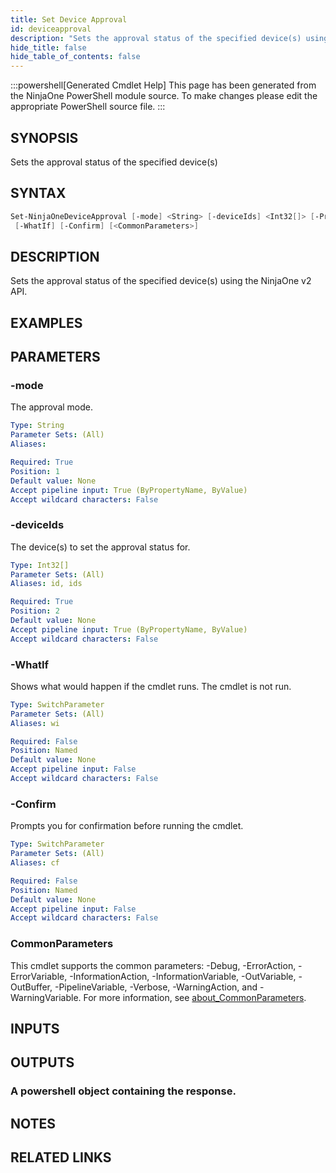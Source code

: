```yaml
---
title: Set Device Approval
id: deviceapproval
description: "Sets the approval status of the specified device(s) using the NinjaOne v2 API."
hide_title: false
hide_table_of_contents: false
---
```


:::powershell[Generated Cmdlet Help]
This page has been generated from the NinjaOne PowerShell module source. To make changes please edit the appropriate PowerShell source file.
:::

## SYNOPSIS

Sets the approval status of the specified device(s)

## SYNTAX

```powershell
Set-NinjaOneDeviceApproval [-mode] <String> [-deviceIds] <Int32[]> [-ProgressAction <ActionPreference>]
 [-WhatIf] [-Confirm] [<CommonParameters>]
```

## DESCRIPTION

Sets the approval status of the specified device(s) using the NinjaOne v2 API.

## EXAMPLES

## PARAMETERS

### -mode

The approval mode.

```yaml
Type: String
Parameter Sets: (All)
Aliases:

Required: True
Position: 1
Default value: None
Accept pipeline input: True (ByPropertyName, ByValue)
Accept wildcard characters: False
```

### -deviceIds

The device(s) to set the approval status for.

```yaml
Type: Int32[]
Parameter Sets: (All)
Aliases: id, ids

Required: True
Position: 2
Default value: None
Accept pipeline input: True (ByPropertyName, ByValue)
Accept wildcard characters: False
```

### -WhatIf

Shows what would happen if the cmdlet runs.
The cmdlet is not run.

```yaml
Type: SwitchParameter
Parameter Sets: (All)
Aliases: wi

Required: False
Position: Named
Default value: None
Accept pipeline input: False
Accept wildcard characters: False
```

### -Confirm

Prompts you for confirmation before running the cmdlet.

```yaml
Type: SwitchParameter
Parameter Sets: (All)
Aliases: cf

Required: False
Position: Named
Default value: None
Accept pipeline input: False
Accept wildcard characters: False
```

### CommonParameters

This cmdlet supports the common parameters: -Debug, -ErrorAction, -ErrorVariable, -InformationAction, -InformationVariable, -OutVariable, -OutBuffer, -PipelineVariable, -Verbose, -WarningAction, and -WarningVariable. For more information, see [about_CommonParameters](http://go.microsoft.com/fwlink/?LinkID=113216).

## INPUTS


## OUTPUTS

### A powershell object containing the response.

## NOTES

## RELATED LINKS
